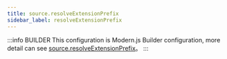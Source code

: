 ```yaml
---
title: source.resolveExtensionPrefix
sidebar_label: resolveExtensionPrefix
---
```


:::info BUILDER
This configuration is Modern.js Builder configuration, more detail can see [source.resolveExtensionPrefix](https://modernjs.dev/builder/en/api/config-source.html#source-resolveextensionprefix)。
:::


<Main />
